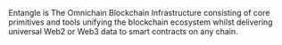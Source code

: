 
<CustomImage src="/../../public/logos/8ball.png" alt="Image description" />




Entangle is The Omnichain Blockchain Infrastructure consisting of core primitives and tools unifying the blockchain ecosystem whilst delivering universal Web2 or Web3 data to smart contracts on any chain.